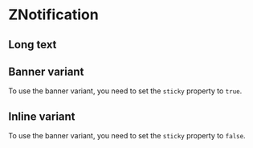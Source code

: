 
<Meta of={IndexStories} />

# ZNotification

<Canvas>
  <Story of={IndexStories.ZNotification} />
</Canvas>

## Long text

<Canvas>
  <Story of={IndexStories.WithLongText} />
</Canvas>

## Banner variant

To use the banner variant, you need to set the `sticky` property to `true`.

<Canvas>
  <Story of={IndexStories.BannerVariant} />
</Canvas>

## Inline variant

To use the banner variant, you need to set the `sticky` property to `false`.

<Canvas>
  <Story of={IndexStories.InlineVariant} />
</Canvas>

<Controls />
